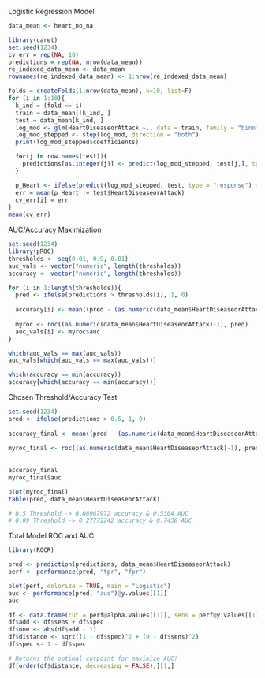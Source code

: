 Logistic Regression Model
```r
data_mean <- heart_no_na

library(caret)
set.seed(1234)
cv_err = rep(NA, 10)
predictions = rep(NA, nrow(data_mean))
re_indexed_data_mean <- data_mean
rownames(re_indexed_data_mean) <- 1:nrow(re_indexed_data_mean)

folds = createFolds(1:nrow(data_mean), k=10, list=F)
for (i in 1:10){
  k_ind = (fold == i)
  train = data_mean[!k_ind, ]
  test = data_mean[k_ind, ]
  log_mod <- glm(HeartDiseaseorAttack ~., data = train, family = "binomial")
  log_mod_stepped <- step(log_mod, direction = "both")
  print(log_mod_stepped$coefficients)

  for(j in row.names(test)){
    predictions[as.integer(j)] <- predict(log_mod_stepped, test[j,], type = "response")
  }

  p_Heart <- ifelse(predict(log_mod_stepped, test, type = "response") > 0.5, 1, 0)
  err = mean(p_Heart != test$HeartDiseaseorAttack)
  cv_err[i] = err
}
mean(cv_err)
```


AUC/Accuracy Maximization
```r
set.seed(1234)
library(pROC)
thresholds <- seq(0.01, 0.9, 0.01)
auc_vals <- vector("numeric", length(thresholds))
accuracy <- vector("numeric", length(thresholds))

for (i in 1:length(thresholds)){
  pred <- ifelse(predictions > thresholds[i], 1, 0)
  
  accuracy[i] <- mean((pred - (as.numeric(data_mean$HeartDiseaseorAttack)-1))^2)
  
  myroc <- roc((as.numeric(data_mean$HeartDiseaseorAttack)-1), pred)
  auc_vals[i] <- myroc$auc
}

which(auc_vals == max(auc_vals))
auc_vals[which(auc_vals == max(auc_vals))]

which(accuracy == min(accuracy))
accuracy[which(accuracy == min(accuracy))]
```


Chosen Threshold/Accuracy Test
```r
set.seed(1234)
pred <- ifelse(predictions > 0.5, 1, 0)
  
accuracy_final <- mean((pred - (as.numeric(data_mean$HeartDiseaseorAttack)-1))^2)
  
myroc_final <- roc((as.numeric(data_mean$HeartDiseaseorAttack)-1), pred)
  
  
accuracy_final
myroc_final$auc

plot(myroc_final)
table(pred, data_mean$HeartDiseaseorAttack)

# 0.5 Threshold -> 0.08967972 accuracy & 0.5304 AUC
# 0.09 Threshold -> 0.27772242 accuracy & 0.7438 AUC
```


Total Model ROC and AUC
```r
library(ROCR)

pred <- prediction(predictions, data_mean$HeartDiseaseorAttack)
perf <- performance(pred, "tpr", "fpr")

plot(perf, colorize = TRUE, main = "Logistic")
auc <- performance(pred, "auc")@y.values[[1]]
auc

df <- data.frame(cut = perf@alpha.values[[1]], sens = perf@y.values[[1]], spec = perf@x.values[[1]])
df$add <- df$sens + df$spec
df$one <- abs(df$add - 1)
df$distance <- sqrt((1 - df$spec)^2 + (0 - df$sens)^2)
df$spec <- 1 - df$spec

# Returns the optimal cutpoint for maximize AUC?
df[order(df$distance, decreasing = FALSE),][1,]
```
